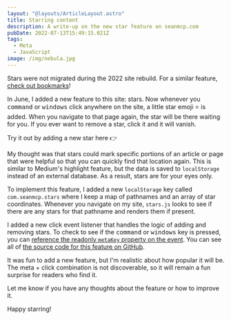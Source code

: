 ```yaml
---
layout: "@layouts/ArticleLayout.astro"
title: Starring content
description: A write-up on the new star feature on seanmcp.com
pubDate: 2022-07-13T15:49:15.021Z
tags:
  - Meta
  - JavaScript
image: /img/nebula.jpg
---
```



<Callout type="wave">

Stars were not migrated during the 2022 site rebuild. For a similar feature, [check out bookmarks](/notes/44)!

</Callout>

In June, I added a new feature to this site: stars. Now whenever you <kbd>command</kbd> or <kbd>windows</kbd> click anywhere on the site, a little star emoji ⭐️ is added. When you navigate to that page again, the star will be there waiting for you. If you ever want to remove a star, click it and it will vanish.

Try it out by adding a new star here 👉

My thought was that stars could mark specific portions of an article or page that were helpful so that you can quickly find that location again. This is similar to Medium's highlight feature, but the data is saved to `localStorage` instead of an external database. As a result, stars are for your eyes only.

To implement this feature, I added a new `localStorage` key called `com.seanmcp.stars` where I keep a map of pathnames and an array of star coordinates. Whenever you navigate on my site, `stars.js` looks to see if there are any stars for that pathname and renders them if present.

I added a new click event listener that handles the logic of adding and removing stars. To check to see if the <kbd>command</kbd> or <kbd>windows</kbd> key is pressed, you can [reference the readonly `metaKey` property on the event](https://developer.mozilla.org/en-US/docs/Web/API/MouseEvent/metaKey). You can see all of [the source code for this feature on GitHub](https://github.com/SeanMcP/seanmcp.com/blob/master/src/js/stars.js).

It was fun to add a new feature, but I'm realistic about how popular it will be. The meta + click combination is not discoverable, so it will remain a fun surprise for readers who find it.

Let me know if you have any thoughts about the feature or how to improve it.

Happy starring!
